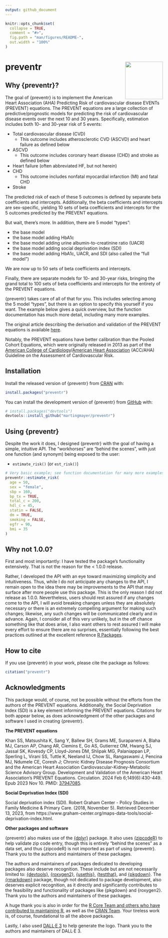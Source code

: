 ```yaml
---
output: github_document
---
```


<!-- README.md is generated from README.Rmd. Please edit that file -->

```r
knitr::opts_chunk$set(
  collapse = TRUE,
  comment = "#>",
  fig.path = "man/figures/README-",
  out.width = "100%"
)
```

# preventr <img src="man/figures/logo.png" align="right" height="120" alt="" />

<!-- badges: start -->
<!-- badges: end -->

## Why {preventr}?

The goal of {preventr} is to implement the American Heart Association (AHA) Predicting Risk of cardiovascular disease EVENTs (PREVENT) equations. The PREVENT equations are a large collection of predictive/prognostic models for predicting the risk of cardiovascular disease events over the next 10 and 30 years. Specifically, estimation includes both 10- and 30-year risk of 5 events:

- Total cardiovascular disease (CVD)
  - This outcome includes atherosclerotic CVD (ASCVD) and heart failure as 
    defined below
- ASCVD
  - This outcome includes coronary heart disease (CHD) and stroke as defined below
- Heart failure (often abbreviated HF, but not herein)
- CHD
  - This outcome includes nonfatal myocardial infarction (MI) and fatal CHD
- Stroke

The predicted risk of each of these 5 outcomes is defined by separate beta coefficients and intercepts. Additionally, the beta coefficients and intercepts are sex-specific, yielding 10 sets of beta coefficients and intercepts for the 5 outcomes predicted by the PREVENT equations. 

But wait, there's more. In addition, there are 5 model "types":

- the base model
- the base model adding HbA1c
- the base model adding urine albumin-to-creatinine ratio (UACR)
- the base model adding social deprivation index (SDI)
- the base model adding HbA1c, UACR, and SDI (also called the "full model")

We are now up to 50 sets of beta coefficients and intercepts.

Finally, there are separate models for 10- and 30-year risks, bringing the grand total to 100 sets of beta coefficients and intercepts for the entirety of the PREVENT equations.

{preventr} takes care of all of that for you. This includes selecting among the 5 model "types", but there is an option to specify this yourself if you want. The example below gives a quick overview, but the function documentation has much more detail, including many more examples.

The original article describing the derivation and validation of the PREVENT equations is available [here](https://pubmed.ncbi.nlm.nih.gov/37947085/).

Notably, the PREVENT equations have better calibration than the Pooled Cohort Equations, which were originally released in 2013 as part of the [American College of Cardiology](https://pubmed.ncbi.nlm.nih.gov/24239921/)/[American Heart Association](https://pubmed.ncbi.nlm.nih.gov/24222018/) (ACC/AHA) Guideline on the Assessment of Cardiovascular Risk.

## Installation

Install the released version of {preventr} from [CRAN](https://CRAN.R-project.org) with:

``` r
install.packages("preventr")
```

You can install the development version of {preventr} from [GitHub](https://github.com/) with:

``` r
# install.packages("devtools")
devtools::install_github("martingmayer/preventr")
```

## Using {preventr}

Despite the work it does, I designed {preventr} with the goal of having a simple, 
intuitive API. The "workhorses" are "behind the scenes", with just one function 
(and synonym) being exposed to the user:

- `estimate_risk()` (or `est_risk()`) 

```r

# Very basic example; see function documentation for many more examples
preventr::estimate_risk(
  age = 50,
  sex = "female",
  sbp = 160,
  bp_tx = TRUE,
  total_c = 200,
  hdl_c = 45,
  statin = FALSE,
  dm = TRUE,
  smoking = FALSE,
  egfr = 90,
  bmi = 35
)

```

## Why not 1.0.0?

First and most importantly: I have tested the package's functionality extensively. That is not the reason for the < 1.0.0 release. 

Rather, I developed the API with an eye toward maximizing simplicity and intuitiveness. Thus, while I do not anticipate any changes to the API, I remain open to the idea there may be improvements to the API that may surface after more people use this package. This is the only reason I did not release as 1.0.0. Nevertheless, users should rest assured if any changes come to the API, I will avoid breaking changes unless they are absolutely necessary or there is an extremely compelling argument for making such changes; likewise, any such changes will be communicated clearly and in advance. Again, I consider all of this very unlikely, but in the off chance something like that does arise, I also want others to rest assured I will make every effort to ensure there are no surprises, essentially following the best practices outlined at the excellent reference [R Packages](https://r-pkgs.org/lifecycle.html).

## How to cite

If you use {preventr} in your work, please cite the package as follows: 

```r
citation("preventr")
```

## Acknowledgments

This package would, of course, not be possible without the efforts from the authors of the PREVENT equations. Additionally, the Social Deprivation Index (SDI) is a key element informing the PREVENT equations. Citations for both appear below, as does acknowledgment of the other packages and software I used in creating {preventr}. 

**The PREVENT equations**

Khan SS, Matsushita K, Sang Y, Ballew SH, Grams ME, Surapaneni A, Blaha MJ, Carson AP, Chang AR, Ciemins E, Go AS, Gutierrez OM, Hwang SJ, Jassal SK, Kovesdy CP, Lloyd-Jones DM, Shlipak MG, Palaniappan LP, Sperling L, Virani SS, Tuttle K, Neeland IJ, Chow SL, Rangaswami J, Pencina MJ, Ndumele CE, Coresh J; Chronic Kidney Disease Prognosis Consortium and the American Heart Association Cardiovascular-Kidney-Metabolic Science Advisory Group. Development and Validation of the American Heart Association's PREVENT Equations. Circulation. 2024 Feb 6;149(6):430-449. Epub 2023 Nov 10. PMID: [37947085](https://pubmed.ncbi.nlm.nih.gov/37947085/).

**Social Deprivation Index (SDI)**

Social deprivation index (SDI). Robert Graham Center - Policy Studies in Family Medicine & Primary Care. (2018, November 5). Retrieved December 13, 2023, from https://www.graham-center.org/maps-data-tools/social-deprivation-index.html.

**Other packages and software**

{preventr} also makes use of the [{dplyr}](https://CRAN.R-project.org/package=dplyr) package. It also uses [{zipcodeR}](https://CRAN.R-project.org/package=zipcodeR) to help validate zip code entry, though this is entirely "behind the scenes" as a data set, and thus {zipcodeR} is not imported as part of using {preventr}. Thank you to the authors and maintainers of these packages. 

The authors and maintainers of packages dedicated to developing packages also deserve recognition. These include but are not necessarily limited to: [{devtools}](https://CRAN.R-project.org/package=devtools), [{roxygen2}](https://CRAN.R-project.org/package=roxygen2), [{usethis}](https://CRAN.R-project.org/package=usethis), [{testthat}](https://CRAN.R-project.org/package=testthat), and [{pkgdown}](https://CRAN.R-project.org/package=pkgdown). The  [{rmarkdown}](https://CRAN.R-project.org/package=rmarkdown) package, though not dedicated to package development, also deserves explicit recognition, as it directly and significantly contributes to the feasibility and functionality of packages like {pkgdown} and {roxygen2}. Thank you to the authors and maintainers of these packages.

A huge thank you is also in order for the [R Core Team and others who have contributed to maintaining R](https://www.r-project.org/contributors.html), as well as the [CRAN Team](https://CRAN.R-project.org/CRAN_team.htm). Your tireless work is, of course, foundational to all the above packages.

Lastly, I also used [DALL·E 3](https://openai.com/dall-e-3) to help generate the logo. Thank you to the authors and maintainers of DALL·E 3.